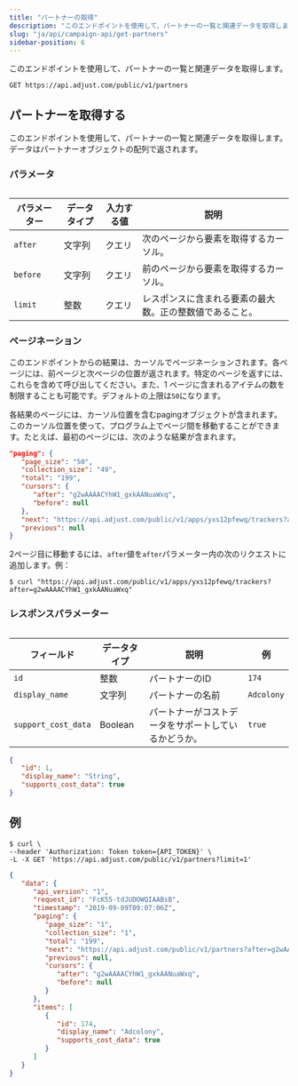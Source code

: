 ```yaml
---
title: "パートナーの取得"
description: "このエンドポイントを使用して、パートナーの一覧と関連データを取得します。"
slug: "ja/api/campaign-api/get-partners"
sidebar-position: 6
---
```


このエンドポイントを使用して、パートナーの一覧と関連データを取得します。

```http
GET https://api.adjust.com/public/v1/partners
```

## パートナーを取得する

このエンドポイントを使用して、パートナーの一覧と関連データを取得します。データはパートナーオブジェクトの配列で返されます。

### パラメータ

<Table>

| パラメーター | データタイプ | 入力する値 | 説明                                                     |
| ------------ | ------------ | ---------- | -------------------------------------------------------- |
| `after`      | 文字列       | クエリ     | 次のページから要素を取得するカーソル。                   |
| `before`     | 文字列       | クエリ     | 前のページから要素を取得するカーソル。                   |
| `limit`      | 整数         | クエリ     | レスポンスに含まれる要素の最大数。正の整数値であること。 |

</Table>

### ページネーション

このエンドポイントからの結果は、カーソルでページネーションされます。各ページには、前ページと次ページの位置が返されます。特定のページを返すには、これらを含めて呼び出してください。また、1 ページに含まれるアイテムの数を制限することも可能です。デフォルトの上限は`50`になります。

各結果のページには、カーソル位置を含むpagingオブジェクトが含まれます。このカーソル位置を使って、プログラム上でページ間を移動することができます。たとえば、最初のページには、次のような結果が含まれます。

```json
"paging": {
   "page_size": "50",
   "collection_size": "49",
   "total": "199",
   "cursors": {
      "after": "g2wAAAACYhW1_gxkAANuaWxq",
      "before": null
   },
   "next": "https://api.adjust.com/public/v1/apps/yxs12pfewq/trackers?after=g2wAAAACYhW1_gxkAANuaWxq&limit=50",
   "previous": null
}
```

2ページ目に移動するには、`after`値を`after`パラメーター内の次のリクエストに追加します。例：

```console
$ curl "https://api.adjust.com/public/v1/apps/yxs12pfewq/trackers?after=g2wAAAACYhW1_gxkAANuaWxq"
```

### レスポンスパラメーター

<Table>

| フィールド          | データタイプ | 説明                                                 | 例         |
| ------------------- | ------------ | ---------------------------------------------------- | ---------- |
| `id`                | 整数         | パートナーのID                                       | `174`      |
| `display_name`      | 文字列       | パートナーの名前                                     | `Adcolony` |
| `support_cost_data` | Boolean      | パートナーがコストデータをサポートしているかどうか。 | `true`     |

</Table>

```json
{
   "id": 1,
   "display_name": "String",
   "supports_cost_data": true
}
```

## 例

```console
$ curl \
--header 'Authorization: Token token={API_TOKEN}' \
-L -X GET 'https://api.adjust.com/public/v1/partners?limit=1'
```

```json
{
   "data": {
      "api_version": "1",
      "request_id": "FcK55-tdJUDOWQIAABsB",
      "timestamp": "2019-09-09T09:07:06Z",
      "paging": {
         "page_size": "1",
         "collection_size": "1",
         "total": "199",
         "next": "https://api.adjust.com/public/v1/partners?after=g2wAAAACYhW1_gxkAANuaWxq&limit=1",
         "previous": null,
         "cursors": {
            "after": "g2wAAAACYhW1_gxkAANuaWxq",
            "before": null
         }
      },
      "items": [
         {
            "id": 174,
            "display_name": "Adcolony",
            "supports_cost_data": true
         }
      ]
   }
}
```
